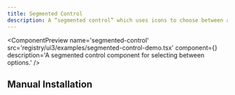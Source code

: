 ```yaml
---
title: Segmented Control
description: A “segmented control” which uses icons to choose between a set of independent states. FigUI uses RadioGroup under the hood.
---
```



<ComponentPreview
  name='segmented-control'
  src='registry/ui3/examples/segmented-control-demo.tsx'
  component={<SegmentedControlDemo />}
  description='A segmented control component for selecting between options.'
/>

## Manual Installation

<ComponentSource
  src='registry/ui3/ui/segmented-control.tsx'
  title='Segmented Control'
  language='tsx'
/>
